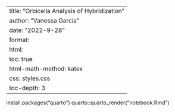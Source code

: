 
---
title: "Orbicella Analysis of Hybridization"
author: "Vanessa Garcia"
date: "2022-9-28"
format:
  html:
    toc: true
    html-math-method: katex
    css: styles.css
    toc-depth: 3
---
install.packages("quarto")
quarto::quarto_render("notebook.Rmd")


